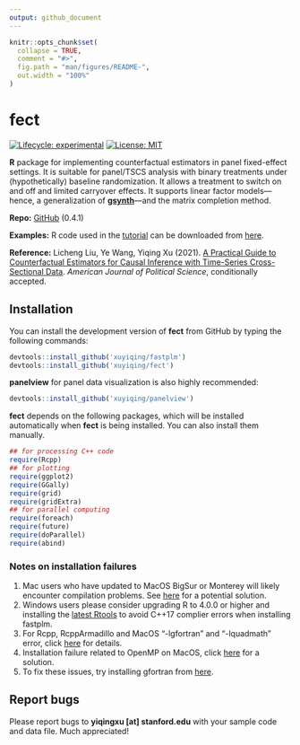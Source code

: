 ```yaml
---
output: github_document
---
```


<!-- README.md is generated from README.Rmd. Please edit that file -->

```r
knitr::opts_chunk$set(
  collapse = TRUE,
  comment = "#>",
  fig.path = "man/figures/README-",
  out.width = "100%"
)
```

# fect

<!-- badges: start -->
[![Lifecycle: experimental](https://img.shields.io/badge/lifecycle-experimental-orange.svg)](https://www.tidyverse.org/lifecycle/#experimental)
[![License: MIT](https://img.shields.io/badge/License-MIT-yellow.svg)](https://opensource.org/licenses/MIT)
<!-- badges: end -->

**R** package for implementing counterfactual estimators in panel fixed-effect settings. It is suitable for panel/TSCS analysis with binary treatments under (hypothetically) baseline randomization. It allows a treatment to switch on and off and limited carryover effects. It supports linear factor models---hence, a generalization of [**gsynth**](https://yiqingxu.org/packages/gsynth/index.html)---and the matrix completion method. 

**Repo:** [GitHub](https://github.com/xuyiqing/fect) (0.4.1) 

**Examples:** R code used in the [tutorial](https://yiqingxu.org/packages/fect/articles/tutorial.html) can be downloaded from [here](fect_examples.R).

**Reference:** Licheng Liu, Ye Wang, Yiqing Xu (2021). [A Practical Guide to Counterfactual Estimators for Causal Inference with Time-Series Cross-Sectional Data](https://papers.ssrn.com/abstract=3555463). *American Journal of Political Science*, conditionally accepted.


## Installation

<!---
You can install **fect** directly from CRAN by typing the following command in the **R** console: 

```r
install.packages('fect', type = 'source')
```
--->

You can install the development version of **fect** from GitHub by typing the following commands:
```r
devtools::install_github('xuyiqing/fastplm')
devtools::install_github('xuyiqing/fect')
```

**panelview** for panel data visualization is also highly recommended:
```r
devtools::install_github('xuyiqing/panelview')
```

**fect** depends on the following packages, which will be installed automatically when **fect** is being installed. You can also install them manually.
```r
## for processing C++ code
require(Rcpp) 
## for plotting
require(ggplot2)  
require(GGally) 
require(grid)
require(gridExtra)
## for parallel computing 
require(foreach)
require(future)  
require(doParallel) 
require(abind) 
```

### Notes on installation failures

1. Mac users who have updated to MacOS BigSur or Monterey will likely encounter compilation problems. See [here](http://yiqingxu.org/public/BigSurError.pdf) for a potential solution.
2. Windows users please consider upgrading R to 4.0.0 or higher and installing the [latest Rtools](https://cran.r-project.org/bin/windows/Rtools/) to avoid C++17 complier errors when installing fastplm. 
3. For Rcpp, RcppArmadillo and MacOS "-lgfortran" and "-lquadmath" error, click [here]( http://thecoatlessprofessor.com/programming/rcpp-rcpparmadillo-and-os-x-mavericks-lgfortran-and-lquadmath-error/) for details.
4. Installation failure related to OpenMP on MacOS, click [here](http://thecoatlessprofessor.com/programming/openmp-in-r-on-os-x/) for a solution.
5. To fix these issues, try installing gfortran from [here]( https://gcc.gnu.org/wiki/GFortranBinaries#MacOS clang4 R Binaries from https://github.com/coatless/r-macos-clang).

## Report bugs

Please report bugs to **yiqingxu [at] stanford.edu** with your sample code and data file. Much appreciated!


